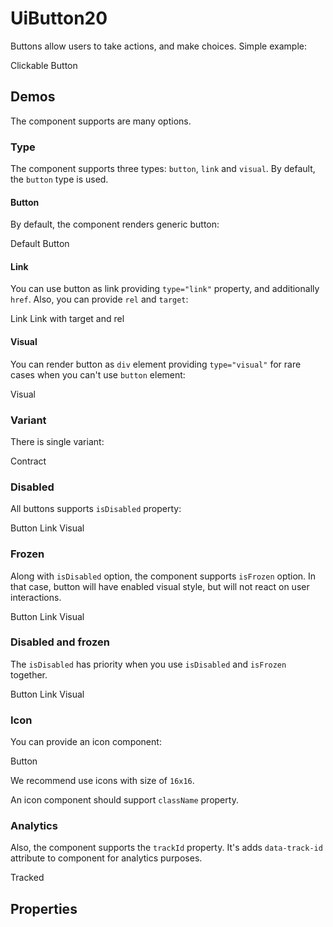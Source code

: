 


<Meta title="UiButton20/Docs" />

# UiButton20

Buttons allow users to take actions, and make choices. Simple example:

<Canvas className={contractBackground}>
  <UiButton20 variant="contract">Clickable Button</UiButton20>
</Canvas>

## Demos

The component supports are many options.

### Type

The component supports three types: `button`, `link` and `visual`. By default, the `button` type is used.

#### Button

By default, the component renders generic button:

<Canvas className={contractBackground}>
  <UiButton20 variant="contract">Default</UiButton20>
  <UiButton20 type="button" variant="contract">Button</UiButton20>
</Canvas>

#### Link

You can use button as link providing `type="link"` property, and additionally `href`. Also, you can provide `rel` and `target`:

<Canvas className={contractBackground}>
  <UiButton20 href="#" type="link" variant="contract">Link</UiButton20>
  <UiButton20 href="#" rel="noreferrer noopener" target="_blank" type="link" variant="contract">Link with target and rel</UiButton20>
</Canvas>

#### Visual

You can render button as `div` element providing `type="visual"` for rare cases when you can't use `button` element:

<Canvas className={contractBackground}>
  <UiButton20 type="visual" variant="contract">Visual</UiButton20>
</Canvas>

### Variant

There is single variant:

<Canvas className={contractBackground}>
  <UiButton20 variant="contract">Contract</UiButton20>
</Canvas>

### Disabled

All buttons supports `isDisabled` property:

<Canvas className={contractBackground}>
  <UiButton20 isDisabled type="button" variant="contract">Button</UiButton20>
  <UiButton20 href="#" isDisabled type="link" variant="contract">Link</UiButton20>
  <UiButton20 isDisabled type="visual" variant="contract">Visual</UiButton20>
</Canvas>

### Frozen

Along with `isDisabled` option, the component supports `isFrozen` option. In that case, button will have enabled visual
style, but will not react on user interactions.

<Canvas className={contractBackground}>
  <UiButton20 isFrozen type="button" variant="contract">Button</UiButton20>
  <UiButton20 href="#" isFrozen type="link" variant="contract">Link</UiButton20>
  <UiButton20 isFrozen type="visual" variant="contract">Visual</UiButton20>
</Canvas>

### Disabled and frozen

The `isDisabled` has priority when you use `isDisabled` and `isFrozen` together.

<Canvas className={contractBackground}>
  <UiButton20 isDisabled isFrozen type="button" variant="contract">Button</UiButton20>
  <UiButton20 isDisabled isFrozen href="#" type="link" variant="contract">Link</UiButton20>
  <UiButton20 isDisabled isFrozen type="visual" variant="contract">Visual</UiButton20>
</Canvas>

### Icon

You can provide an icon component:

<Canvas className={contractBackground}>
  <UiButton20 icon={AddIcon} variant="contract">Button</UiButton20>
</Canvas>

We recommend use icons with size of `16x16`.

An icon component should support `className` property.

### Analytics

Also, the component supports the `trackId` property. It's adds `data-track-id` attribute to component for analytics
purposes.

<Canvas className={contractBackground}>
  <UiButton20 trackId="my-track-id" type="button" variant="contract">Tracked</UiButton20>
</Canvas>

## Properties

<ArgsTable of={UiButton20} />

